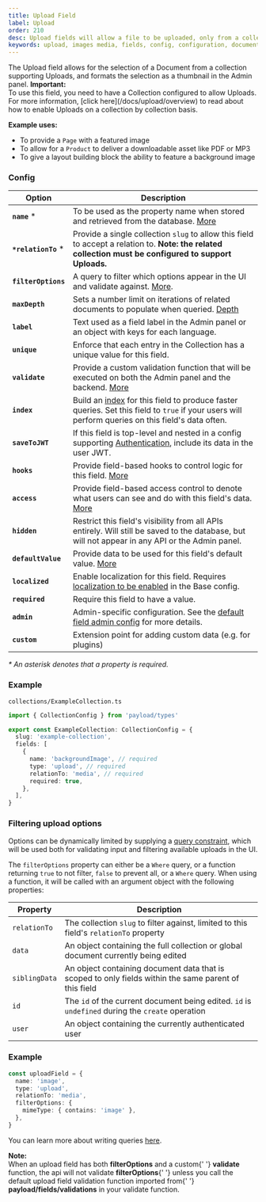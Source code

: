 ```yaml
---
title: Upload Field
label: Upload
order: 210
desc: Upload fields will allow a file to be uploaded, only from a collection supporting Uploads. Learn how to use Upload fields, see examples and options.
keywords: upload, images media, fields, config, configuration, documentation, Content Management System, cms, headless, javascript, node, react, express
---
```


<Banner>
  The Upload field allows for the selection of a Document from a collection supporting Uploads, and
  formats the selection as a thumbnail in the Admin panel.
</Banner>

<Banner type="warning">
  <strong>Important:</strong>
  <br />
  To use this field, you need to have a Collection configured to allow Uploads. For more
  information, [click here](/docs/upload/overview) to read about how to enable Uploads on a
  collection by collection basis.
</Banner>

<LightDarkImage
srcLight="https://payloadcms.com/images/docs/fields/upload.png"
srcDark="https://payloadcms.com/images/docs/fields/upload-dark.png"
alt="Shows an upload field in the Payload admin panel"
caption="Admin panel screenshot of an Upload field"
/>

**Example uses:**

- To provide a `Page` with a featured image
- To allow for a `Product` to deliver a downloadable asset like PDF or MP3
- To give a layout building block the ability to feature a background image

### Config

| Option               | Description                                                                                                                                                                 |
|----------------------|-----------------------------------------------------------------------------------------------------------------------------------------------------------------------------|
| **`name`** \*        | To be used as the property name when stored and retrieved from the database. [More](/docs/fields/overview#field-names)                                                      |
| **`*relationTo`** \* | Provide a single collection `slug` to allow this field to accept a relation to. <strong>Note: the related collection must be configured to support Uploads.</strong>        |
| **`filterOptions`**  | A query to filter which options appear in the UI and validate against. [More](#filtering-upload-options).                                                                   |
| **`maxDepth`**       | Sets a number limit on iterations of related documents to populate when queried. [Depth](/docs/getting-started/concepts#depth)                                              |
| **`label`**          | Text used as a field label in the Admin panel or an object with keys for each language.                                                                                     |
| **`unique`**         | Enforce that each entry in the Collection has a unique value for this field.                                                                                                |
| **`validate`**       | Provide a custom validation function that will be executed on both the Admin panel and the backend. [More](/docs/fields/overview#validation)                                |
| **`index`**          | Build an [index](/docs/database/overview) for this field to produce faster queries. Set this field to `true` if your users will perform queries on this field's data often. |
| **`saveToJWT`**      | If this field is top-level and nested in a config supporting [Authentication](/docs/authentication/config), include its data in the user JWT.                               |
| **`hooks`**          | Provide field-based hooks to control logic for this field. [More](/docs/fields/overview#field-level-hooks)                                                                  |
| **`access`**         | Provide field-based access control to denote what users can see and do with this field's data. [More](/docs/fields/overview#field-level-access-control)                     |
| **`hidden`**         | Restrict this field's visibility from all APIs entirely. Will still be saved to the database, but will not appear in any API or the Admin panel.                            |
| **`defaultValue`**   | Provide data to be used for this field's default value. [More](/docs/fields/overview#default-values)                                                                        |
| **`localized`**      | Enable localization for this field. Requires [localization to be enabled](/docs/configuration/localization) in the Base config.                                             |
| **`required`**       | Require this field to have a value.                                                                                                                                         |
| **`admin`**          | Admin-specific configuration. See the [default field admin config](/docs/fields/overview#admin-config) for more details.                                                    |
| **`custom`**         | Extension point for adding custom data (e.g. for plugins)                                                                                                                   |

_\* An asterisk denotes that a property is required._

### Example

`collections/ExampleCollection.ts`

```ts
import { CollectionConfig } from 'payload/types'

export const ExampleCollection: CollectionConfig = {
  slug: 'example-collection',
  fields: [
    {
      name: 'backgroundImage', // required
      type: 'upload', // required
      relationTo: 'media', // required
      required: true,
    },
  ],
}
```

### Filtering upload options

Options can be dynamically limited by supplying a [query constraint](/docs/queries/overview), which will be used both
for validating input and filtering available uploads in the UI.

The `filterOptions` property can either be a `Where` query, or a function returning `true` to not filter, `false` to
prevent all, or a `Where` query. When using a function, it will be
called with an argument object with the following properties:

| Property      | Description                                                                                                  |
|---------------|--------------------------------------------------------------------------------------------------------------|
| `relationTo`  | The collection `slug` to filter against, limited to this field's `relationTo` property                       |
| `data`        | An object containing the full collection or global document currently being edited                           |
| `siblingData` | An object containing document data that is scoped to only fields within the same parent of this field        |
| `id`          | The `id` of the current document being edited. `id` is `undefined` during the `create` operation             |
| `user`        | An object containing the currently authenticated user                                                        |

### Example

```ts
const uploadField = {
  name: 'image',
  type: 'upload',
  relationTo: 'media',
  filterOptions: {
    mimeType: { contains: 'image' },
  },
}
```

You can learn more about writing queries [here](/docs/queries/overview).

<Banner type="warning">
  <strong>Note:</strong>
  <br />
  When an upload field has both <strong>filterOptions</strong> and a custom{' '}
  <strong>validate</strong> function, the api will not validate <strong>filterOptions</strong>{' '}
  unless you call the default upload field validation function imported from{' '}
  <strong>payload/fields/validations</strong> in your validate function.
</Banner>
